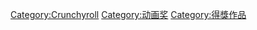 [[Category:Crunchyroll|Category:Crunchyroll]]
[[Category:动画奖|Category:动画奖]]
[[Category:得獎作品|Category:得獎作品]]